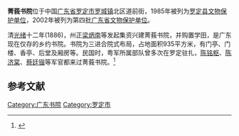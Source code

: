 {{coord|22|46|27|N|111|33|30|E|scale:10000|display=title}}
{{文物保护单位
| 级别 = 省级
| 名称 = 菁莪书院
| 省区市 = 广东省
| 图片 = Luoding Jing'e Shuyuan 2013.11.17 17-09-56.jpg
| 编号 = 4-67
| 分类 = 古建筑
| 时代 = 清
| 所在 = [[罗定市|罗定市]][[罗城镇|罗城镇]]
| 登录 = 2002年7月17日
}}
'''菁莪书院'''位于中国[[广东省|广东省]][[罗定市|罗定市]][[罗城镇|罗城镇]]北区道前街，1985年被列为[[罗定县文物保护单位|罗定县文物保护单位]]，2002年被列为第四批[[广东省文物保护单位|广东省文物保护单位]]。

清[[光绪|光绪]]十二年(1886)，州正[[梁炳南|梁炳南]]等发起集资兴建菁莪书院，并购置学田，是广东现在仅存的乡约书院。书院为三进合院式布局，占地面积935平方米，有门亭、门楼、香亭、后堂及厢房等。民国时，粤军所属部队曾多次在罗定驻扎，[[陈铭枢|陈铭枢]]、[[陈济棠|陈济棠]]、[[蔡廷锴|蔡廷锴]]等军官都来过菁莪书院。<ref>{{Cite web |url=http://www.luoding.gov.cn/govmach/szb/2390-24059.html |title=罗定名胜古迹 |access-date=2014-12-29 |archive-url=https://web.archive.org/web/20141219142742/http://www.luoding.gov.cn/govmach/szb/2390-24059.html |archive-date=2014-12-19 |dead-url=yes }}</ref>

{{Gallery
|width = 300
|height = 
|lines = 1
|File:Luoding Jing'e Shuyuan 2013.11.17 17-13-42.jpg|
|File:Luoding Jing'e Shuyuan 2013.11.17 17-12-27.jpg|
|File:Luoding Jing'e Shuyuan 2013.11.17 17-10-35.jpg|
|File:Luoding Jing'e Shuyuan 2013.11.17 17-12-01.jpg|
}}

==参考文献==
{{commonscat|Jing'e Academy}}
{{reflist}}

{{云浮市境内的广东省文物保护单位}}

{{DEFAULTSORT:J}}
[[Category:广东书院|Category:广东书院]]
[[Category:罗定市|Category:罗定市]]